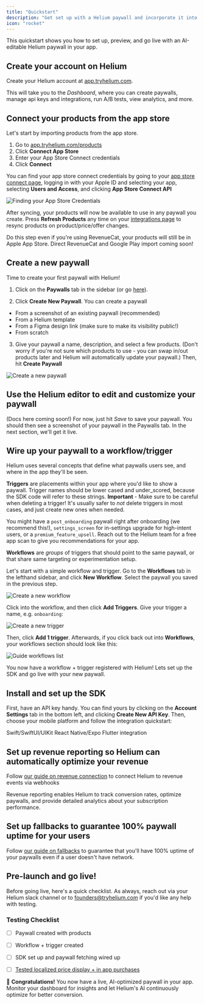 ```yaml
---
title: "Quickstart"
description: "Get set up with a Helium paywall and incorporate it into your app"
icon: "rocket"
---
```


This quickstart shows you how to set up, preview, and go live with an AI-editable Helium paywall in your app.

## Create your account on Helium

Create your Helium account at [app.tryhelium.com](https://app.tryhelium.com). 

This will take you to the *Dashboard*, where you can create paywalls, manage api keys and integrations, run A/B tests, view analytics, and more.

## Connect your products from the app store

Let's start by importing products from the app store. 

1. Go to [app.tryhelium.com/products](**Products**)
2. Click **Connect App Store** 
3. Enter your App Store Connect credentials
4. Click **Connect**

You can find your app store connect credentials by going to your [app store connect page](https://appstoreconnect.apple.com), logging in
with your Apple ID and selecting your app, selecting 
**Users and Access**, and clicking **App Store Connect API**

![Finding your App Store Credentials](/images/quickstart/guide-appstoreconnect-api.png)

After syncing, your products will now be available to use in any paywall you create. Press **Refresh Products**
any time on your [integrations page](https://app.tryhelium.com/integrations) to resync products on product/price/offer changes.

<Note>
  Do this step even if you're using RevenueCat, your products will still be in Apple App Store. Direct RevenueCat and Google Play import coming soon!
</Note>

## Create a new paywall

Time to create your first paywall with Helium!

1. Click on the **Paywalls** tab in the sidebar (or go [here](https://app.tryhelium.com/paywalls)).

2. Click **Create New Paywall**. You can create a paywall
- From a screenshot of an existing paywall (recommended) 
- From a Helium template
- From a Figma design link (make sure to make its visibility public!)
- From scratch

3. Give your paywall a name, description, and select a few products. (Don't worry if you're not sure which products to use - you can swap in/out products later and Helium will automatically
update your paywall.) Then, hit **Create Paywall**

![Create a new paywall](/images/quickstart/guide-create-from-scratch.png)

## Use the Helium editor to edit and customize your paywall
(Docs here coming soon!)
For now, just hit *Save* to save your paywall. You should then see a screenshot of your paywall
in the Paywalls tab. In the next section, we'll get it live. 

## Wire up your paywall to a workflow/trigger

Helium uses several concepts that define what paywalls users see, and where in the app they'll be seen.

**Triggers** are placements within your app where you'd like to show a paywall. Trigger names should be lower cased and under_scored,
because the SDK code will refer to these strings. **Important** - Make sure to be careful when deleting a trigger! It's usually safer to _not_ delete
triggers in most cases, and just create new ones when needed. 

You might have a `post_onboarding` paywall right after onboarding (we recommend this!), `settings_screen` for in-settings upgrade for high-intent users, or a `premium_feature_upsell`. Reach out to the 
Helium team for a free app scan to give you recommendations for your app.

**Workflows** are _groups_ of triggers that should point to the same paywall, or that share same targeting or experimentation setup. 

Let's start with a simple workflow and trigger. Go to the **Workflows** tab in the lefthand sidebar, and click **New Workflow**. Select the
paywall you saved in the previous step.

![Create a new workflow](/images/quickstart/guide-create-new-workflow.png)

Click into the workflow, and then click **Add Triggers**. Give your trigger a name, e.g. `onboarding`:

![Create a new trigger](/images/quickstart/guide-create-new-trigger.png)

Then, click **Add 1 trigger**. Afterwards, if you click back out into **Workflows**, your workflows section should look like this:

![Guide workflows list](/images/quickstart/guide-workflows-list.png)

You now have a workflow + trigger registered with Helium! Lets set up the SDK and go live with your new paywall.

## Install and set up the SDK

First, have an API key handy. You can find yours by clicking on the **Account Settings** tab in the bottom left, and clicking 
**Create New API Key**. Then, choose your mobile platform and follow the integration quickstart:

<CardGroup cols={3}>
  <Card title="iOS" icon="apple" href="/sdk/quickstart-ios">
    Swift/SwiftUI/UIKit
  </Card>
  <Card title="React Native" icon="react" href="/sdk/quickstart-react-native">
    React Native/Expo
  </Card>
  <Card title="Flutter" icon="flutter" href="/sdk/quickstart-flutter">
    Flutter integration
  </Card>
</CardGroup>

## Set up revenue reporting so Helium can automatically optimize your revenue

Follow [our guide on revenue connection](https://docs.tryhelium.com/guides/revenue-reporting) to connect Helium
to revenue events via webhooks

<Info>
  Revenue reporting enables Helium to track conversion rates, optimize paywalls, and provide detailed analytics about your subscription performance.
</Info>

## Set up fallbacks to guarantee 100% paywall uptime for your users

Follow [our guide on fallbacks](https://docs.tryhelium.com/guides/fallback-bundle) to guarantee that you'll have
100% uptime of your paywalls even if a user doesn't have network.

## Pre-launch and go live!

Before going live, here's a quick checklist. As always, reach out via your Helium slack channel or to founders@tryhelium.com if you'd like any help with 
testing.

### Testing Checklist
- [ ] Paywall created with products
- [ ] Workflow + trigger created
- [ ] SDK set up and paywall fetching wired up
- [ ] [Tested localized price display + in app purchases](https://docs.tryhelium.com/guides/sdk/storekit-testing)


🎉 **Congratulations!** You now have a live, AI-optimized paywall in your app. Monitor your dashboard for insights and let Helium's AI continuously optimize for better conversion.
